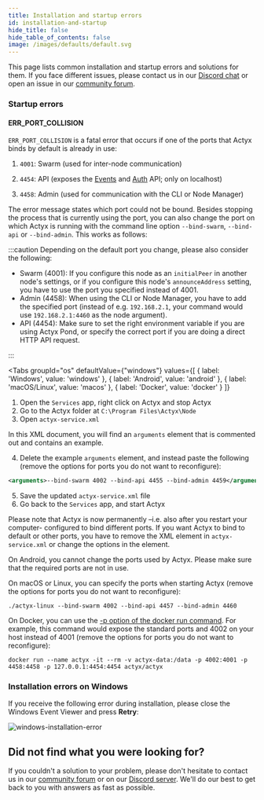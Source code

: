 ```yaml
---
title: Installation and startup errors
id: installation-and-startup
hide_title: false
hide_table_of_contents: false
image: /images/defaults/default.svg
---
```


This page lists common installation and startup errors and solutions for them. If you face different issues, please contact us in our [Discord chat](https://discord.gg/262yJhc) or open an issue in our [community forum](https://community.actyx.com/).

### Startup errors

#### ERR_PORT_COLLISION

`ERR_PORT_COLLISION` is a fatal error that occurs if one of the ports that Actyx binds by default is already in use:

1. `4001`: Swarm (used for inter-node communication)

3. `4454`: API (exposes the [Events](../../reference/events-api) and [Auth](../../reference/auth-api) API; only on localhost)

4. `4458`: Admin (used for communication with the CLI or Node Manager)

The error message states which port could not be bound.
Besides stopping the process that is currently using the port, you can also change the port on which Actyx is running with the command line option `--bind-swarm`, `--bind-api` or `--bind-admin`.
This works as follows:

:::caution
Depending on the default port you change, please also consider the following:

- Swarm (4001): If you configure this node as an `initialPeer` in another node's settings, or if you configure this node's `announceAddress` setting, you have to use the port you specified instead of 4001.
- Admin (4458): When using the CLI or Node Manager, you have to add the specified port (instead of e.g. `192.168.2.1`, your command would use `192.168.2.1:4460` as the node argument).
- API (4454): Make sure to set the right environment variable if you are using Actyx Pond, or specify the correct port if you are doing a direct HTTP API request.

:::


<Tabs
  groupId="os"
  defaultValue={"windows"}
  values={[
    { label: 'Windows', value: 'windows' },
    { label: 'Android', value: 'android' },
    { label: 'macOS/Linux', value: 'macos' },
    { label: 'Docker', value: 'docker' }
  ]}
>


<TabItem value="windows">

1. Open the `Services` app, right click on Actyx and stop Actyx
2. Go to the Actyx folder at `C:\Program Files\Actyx\Node`
3. Open `actyx-service.xml`

In this XML document, you will find an `arguments` element that is commented out and contains an example.

4. Delete the example `arguments` element, and instead paste the following (remove the options for ports you do not want to reconfigure):

```xml
<arguments>--bind-swarm 4002 --bind-api 4455 --bind-admin 4459</arguments>
```

5. Save the updated `actyx-service.xml` file
6. Go back to the `Services` app, and start Actyx

Please note that Actyx is now permanently –i.e. also after you restart your computer- configured to bind different ports. If you want Actyx to bind to default or other ports, you have to remove the XML element in `actyx-service.xml` or change the options in the element.

</TabItem>
<TabItem value="android">

On Android, you cannot change the ports used by Actyx. Please make sure that the required ports are not in use.

</TabItem>
<TabItem value="macos">

On macOS or Linux, you can specify the ports when starting Actyx (remove the options for ports you do not want to reconfigure):

```text
./actyx-linux --bind-swarm 4002 --bind-api 4457 --bind-admin 4460
```

</TabItem>
<TabItem value="docker">

On Docker, you can use the [-p option of the docker run command](https://docs.docker.com/engine/reference/run/#expose-incoming-ports). For example, this command would expose the standard ports and 4002 on your host instead of 4001 (remove the options for ports you do not want to reconfigure):

```text
docker run --name actyx -it --rm -v actyx-data:/data -p 4002:4001 -p 4458:4458 -p 127.0.0.1:4454:4454 actyx/actyx
```

</TabItem>
</Tabs>

### Installation errors on Windows

If you receive the following error during installation, please close the Windows Event Viewer and press **Retry**:

![windows-installation-error](../../../images/how-to/local-development/windows-installation-error.png)

## Did not find what you were looking for?

If you couldn't a solution to your problem, please don't hesitate to contact us in our [community forum](https://community.actyx.com) or on our [Discord server](https://discord.gg/262yJhc). We'll do our best to get back to you with answers as fast as possible.
